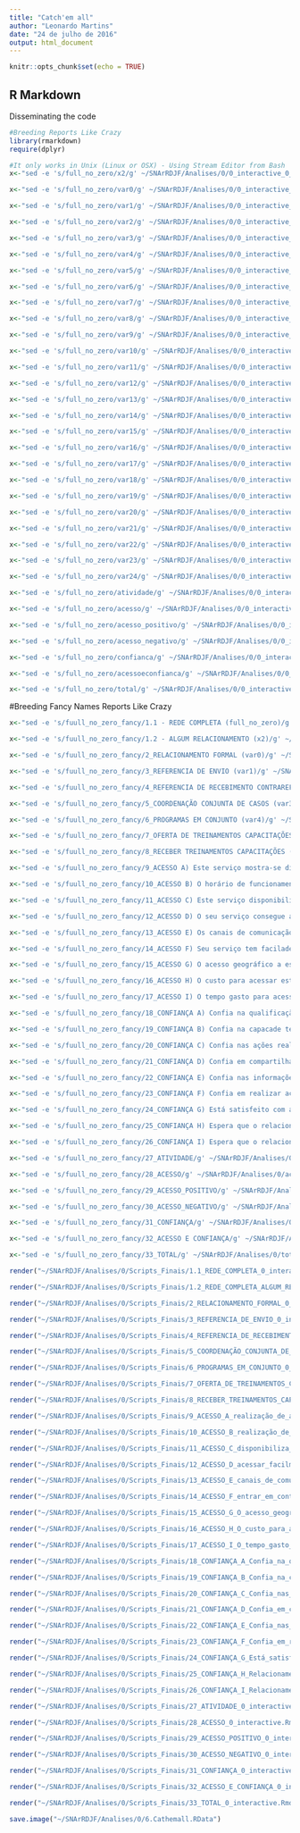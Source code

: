 ```yaml
---
title: "Catch'em all"
author: "Leonardo Martins"
date: "24 de julho de 2016"
output: html_document
---
```


```r
knitr::opts_chunk$set(echo = TRUE)
```

## R Markdown
Disseminating the code

```r
#Breeding Reports Like Crazy
library(rmarkdown)
require(dplyr)
```

```r
#It only works in Unix (Linux or OSX) - Using Stream Editor from Bash
x<-"sed -e 's/full_no_zero/x2/g' ~/SNArRDJF/Analises/0/0_interactive_0_interactive.Rmd > ~/SNArRDJF/Analises/0/x2_0_interactive.Rmd" %>% system()

x<-"sed -e 's/full_no_zero/var0/g' ~/SNArRDJF/Analises/0/0_interactive_0_interactive.Rmd > ~/SNArRDJF/Analises/0/var0_0_interactive.Rmd" %>% system()

x<-"sed -e 's/full_no_zero/var1/g' ~/SNArRDJF/Analises/0/0_interactive_0_interactive.Rmd > ~/SNArRDJF/Analises/0/var1_0_interactive.Rmd" %>% system()

x<-"sed -e 's/full_no_zero/var2/g' ~/SNArRDJF/Analises/0/0_interactive_0_interactive.Rmd > ~/SNArRDJF/Analises/0/var2_0_interactive.Rmd" %>% system()

x<-"sed -e 's/full_no_zero/var3/g' ~/SNArRDJF/Analises/0/0_interactive_0_interactive.Rmd > ~/SNArRDJF/Analises/0/var3_0_interactive.Rmd" %>% system()

x<-"sed -e 's/full_no_zero/var4/g' ~/SNArRDJF/Analises/0/0_interactive_0_interactive.Rmd > ~/SNArRDJF/Analises/0/var4_0_interactive.Rmd" %>% system()

x<-"sed -e 's/full_no_zero/var5/g' ~/SNArRDJF/Analises/0/0_interactive_0_interactive.Rmd > ~/SNArRDJF/Analises/0/var5_0_interactive.Rmd" %>% system()

x<-"sed -e 's/full_no_zero/var6/g' ~/SNArRDJF/Analises/0/0_interactive_0_interactive.Rmd > ~/SNArRDJF/Analises/0/var6_0_interactive.Rmd" %>% system()

x<-"sed -e 's/full_no_zero/var7/g' ~/SNArRDJF/Analises/0/0_interactive_0_interactive.Rmd > ~/SNArRDJF/Analises/0/var7_0_interactive.Rmd" %>% system()

x<-"sed -e 's/full_no_zero/var8/g' ~/SNArRDJF/Analises/0/0_interactive_0_interactive.Rmd > ~/SNArRDJF/Analises/0/var8_0_interactive.Rmd" %>% system()

x<-"sed -e 's/full_no_zero/var9/g' ~/SNArRDJF/Analises/0/0_interactive_0_interactive.Rmd > ~/SNArRDJF/Analises/0/var9_0_interactive.Rmd" %>% system()

x<-"sed -e 's/full_no_zero/var10/g' ~/SNArRDJF/Analises/0/0_interactive_0_interactive.Rmd > ~/SNArRDJF/Analises/0/var10_0_interactive.Rmd" %>% system()

x<-"sed -e 's/full_no_zero/var11/g' ~/SNArRDJF/Analises/0/0_interactive_0_interactive.Rmd > ~/SNArRDJF/Analises/0/var11_0_interactive.Rmd" %>% system()

x<-"sed -e 's/full_no_zero/var12/g' ~/SNArRDJF/Analises/0/0_interactive_0_interactive.Rmd > ~/SNArRDJF/Analises/0/var12_0_interactive.Rmd" %>% system()

x<-"sed -e 's/full_no_zero/var13/g' ~/SNArRDJF/Analises/0/0_interactive_0_interactive.Rmd > ~/SNArRDJF/Analises/0/var13_0_interactive.Rmd" %>% system()

x<-"sed -e 's/full_no_zero/var14/g' ~/SNArRDJF/Analises/0/0_interactive_0_interactive.Rmd > ~/SNArRDJF/Analises/0/var14_0_interactive.Rmd" %>% system()

x<-"sed -e 's/full_no_zero/var15/g' ~/SNArRDJF/Analises/0/0_interactive_0_interactive.Rmd > ~/SNArRDJF/Analises/0/var15_0_interactive.Rmd" %>% system()

x<-"sed -e 's/full_no_zero/var16/g' ~/SNArRDJF/Analises/0/0_interactive_0_interactive.Rmd > ~/SNArRDJF/Analises/0/var16_0_interactive.Rmd" %>% system()

x<-"sed -e 's/full_no_zero/var17/g' ~/SNArRDJF/Analises/0/0_interactive_0_interactive.Rmd > ~/SNArRDJF/Analises/0/var17_0_interactive.Rmd" %>% system()

x<-"sed -e 's/full_no_zero/var18/g' ~/SNArRDJF/Analises/0/0_interactive_0_interactive.Rmd > ~/SNArRDJF/Analises/0/var18_0_interactive.Rmd" %>% system()

x<-"sed -e 's/full_no_zero/var19/g' ~/SNArRDJF/Analises/0/0_interactive_0_interactive.Rmd > ~/SNArRDJF/Analises/0/var19_0_interactive.Rmd" %>% system()

x<-"sed -e 's/full_no_zero/var20/g' ~/SNArRDJF/Analises/0/0_interactive_0_interactive.Rmd > ~/SNArRDJF/Analises/0/var20_0_interactive.Rmd" %>% system()

x<-"sed -e 's/full_no_zero/var21/g' ~/SNArRDJF/Analises/0/0_interactive_0_interactive.Rmd > ~/SNArRDJF/Analises/0/var21_0_interactive.Rmd" %>% system()

x<-"sed -e 's/full_no_zero/var22/g' ~/SNArRDJF/Analises/0/0_interactive_0_interactive.Rmd > ~/SNArRDJF/Analises/0/var22_0_interactive.Rmd" %>% system()

x<-"sed -e 's/full_no_zero/var23/g' ~/SNArRDJF/Analises/0/0_interactive_0_interactive.Rmd > ~/SNArRDJF/Analises/0/var23_0_interactive.Rmd" %>% system()

x<-"sed -e 's/full_no_zero/var24/g' ~/SNArRDJF/Analises/0/0_interactive_0_interactive.Rmd > ~/SNArRDJF/Analises/0/var24_0_interactive.Rmd" %>% system()

x<-"sed -e 's/full_no_zero/atividade/g' ~/SNArRDJF/Analises/0/0_interactive_0_interactive.Rmd > ~/SNArRDJF/Analises/0/atividade_0_interactive.Rmd" %>% system()

x<-"sed -e 's/full_no_zero/acesso/g' ~/SNArRDJF/Analises/0/0_interactive_0_interactive.Rmd > ~/SNArRDJF/Analises/0/acesso_0_interactive.Rmd" %>% system()

x<-"sed -e 's/full_no_zero/acesso_positivo/g' ~/SNArRDJF/Analises/0/0_interactive_0_interactive.Rmd > ~/SNArRDJF/Analises/0/acesso_positivo_0_interactive.Rmd" %>% system()

x<-"sed -e 's/full_no_zero/acesso_negativo/g' ~/SNArRDJF/Analises/0/0_interactive_0_interactive.Rmd > ~/SNArRDJF/Analises/0/acesso_negativo_0_interactive.Rmd" %>% system()

x<-"sed -e 's/full_no_zero/confianca/g' ~/SNArRDJF/Analises/0/0_interactive_0_interactive.Rmd > ~/SNArRDJF/Analises/0/confianca_0_interactive.Rmd" %>% system()

x<-"sed -e 's/full_no_zero/acessoeconfianca/g' ~/SNArRDJF/Analises/0/0_interactive_0_interactive.Rmd > ~/SNArRDJF/Analises/0/acessoeconfianca_0_interactive.Rmd" %>% system()

x<-"sed -e 's/full_no_zero/total/g' ~/SNArRDJF/Analises/0/0_interactive_0_interactive.Rmd > ~/SNArRDJF/Analises/0/total_0_interactive.Rmd" %>% system()
```

#Breeding Fancy Names Reports Like Crazy
```r
x<-"sed -e 's/fuull_no_zero_fancy/1.1 - REDE COMPLETA (full_no_zero)/g' ~/SNArRDJF/Analises/0/0_interactive_0_interactive.Rmd >  ~/SNArRDJF/Analises/0/Scripts_Finais/1.1_REDE_COMPLETA_0_interactive.Rmd" %>% system()

x<-"sed -e 's/fuull_no_zero_fancy/1.2 - ALGUM RELACIONAMENTO (x2)/g' ~/SNArRDJF/Analises/0/x2_0_interactive.Rmd >  ~/SNArRDJF/Analises/0/Scripts_Finais/1.2_REDE_COMPLETA_ALGUM_RELACIONAMENTO_0_interactive.Rmd" %>% system()

x<-"sed -e 's/fuull_no_zero_fancy/2_RELACIONAMENTO FORMAL (var0)/g' ~/SNArRDJF/Analises/0/var0_0_interactive.Rmd >  ~/SNArRDJF/Analises/0/Scripts_Finais/2_RELACIONAMENTO_FORMAL_0_interactive.Rmd" %>% system()

x<-"sed -e 's/fuull_no_zero_fancy/3_REFERENCIA DE ENVIO (var1)/g' ~/SNArRDJF/Analises/0/var1_0_interactive.Rmd >  ~/SNArRDJF/Analises/0/Scripts_Finais/3_REFERENCIA_DE_ENVIO_0_interactive.Rmd" %>% system()

x<-"sed -e 's/fuull_no_zero_fancy/4_REFERENCIA DE RECEBIMENTO CONTRAREFERENCIA (var2)/g' ~/SNArRDJF/Analises/0/var2_0_interactive.Rmd >  ~/SNArRDJF/Analises/0/Scripts_Finais/4_REFERENCIA_DE_RECEBIMENTO_CONTRAREFERENCIA_0_interactive.Rmd" %>% system()

x<-"sed -e 's/fuull_no_zero_fancy/5_COORDENAÇÃO CONJUNTA DE CASOS (var3)/g' ~/SNArRDJF/Analises/0/var3_0_interactive.Rmd >  ~/SNArRDJF/Analises/0/Scripts_Finais/5_COORDENAÇÃO_CONJUNTA_DE_CASOS_0_interactive.Rmd" %>% system()

x<-"sed -e 's/fuull_no_zero_fancy/6_PROGRAMAS EM CONJUNTO (var4)/g' ~/SNArRDJF/Analises/0/var4_0_interactive.Rmd >  ~/SNArRDJF/Analises/0/Scripts_Finais/6_PROGRAMAS_EM_CONJUNTO_0_interactive.Rmd" %>% system()

x<-"sed -e 's/fuull_no_zero_fancy/7_OFERTA DE TREINAMENTOS CAPACITAÇÕES (var5)/g' ~/SNArRDJF/Analises/0/var5_0_interactive.Rmd >  ~/SNArRDJF/Analises/0/Scripts_Finais/7_OFERTA_DE_TREINAMENTOS_CAPACITAÇÕES_0_interactive.Rmd" %>% system()

x<-"sed -e 's/fuull_no_zero_fancy/8_RECEBER TREINAMENTOS CAPACITAÇÕES (var6)/g' ~/SNArRDJF/Analises/0/var6_0_interactive.Rmd >  ~/SNArRDJF/Analises/0/Scripts_Finais/8_RECEBER_TREINAMENTOS_CAPACITAÇÕES_0_interactive.Rmd" %>% system()

x<-"sed -e 's/fuull_no_zero_fancy/9_ACESSO A) Este serviço mostra-se disponível para realização de ativades em conjunto. (var7)/g' ~/SNArRDJF/Analises/0/var7_0_interactive.Rmd >  ~/SNArRDJF/Analises/0/Scripts_Finais/9_ACESSO_A_realização_de_ativades_em_conjunto_0_interactive.Rmd" %>% system()

x<-"sed -e 's/fuull_no_zero_fancy/10_ACESSO B) O horário de funcionamento deste serviço possibilita a realização de ações em conjunto. (var8)/g' ~/SNArRDJF/Analises/0/var8_0_interactive.Rmd >  ~/SNArRDJF/Analises/0/Scripts_Finais/10_ACESSO_B_realização_de_ações_em_conjunto_0_interactive.Rmd" %>% system()

x<-"sed -e 's/fuull_no_zero_fancy/11_ACESSO C) Este serviço disponibiliza informações sobre suas ativades para o seu serviço. (var9)/g' ~/SNArRDJF/Analises/0/var9_0_interactive.Rmd >  ~/SNArRDJF/Analises/0/Scripts_Finais/11_ACESSO_C_disponibiliza_informações_0_interactive.Rmd" %>% system()

x<-"sed -e 's/fuull_no_zero_fancy/12_ACESSO D) O seu serviço consegue acessar facilmente informações deste serviço. (var10)/g' ~/SNArRDJF/Analises/0/var10_0_interactive.Rmd >  ~/SNArRDJF/Analises/0/Scripts_Finais/12_ACESSO_D_acessar_facilmente_informações_0_interactive.Rmd" %>% system()

x<-"sed -e 's/fuull_no_zero_fancy/13_ACESSO E) Os canais de comunicação com este serviço são suficientes para realização de ações em conjunto. (var11)/g' ~/SNArRDJF/Analises/0/var11_0_interactive.Rmd >  ~/SNArRDJF/Analises/0/Scripts_Finais/13_ACESSO_E_canais_de_comunicação_suficientes_0_interactive.Rmd" %>% system()

x<-"sed -e 's/fuull_no_zero_fancy/14_ACESSO F) Seu serviço tem facilade de entrar em contato com este serviço para realizar ativades em conjunto (var12)./g' ~/SNArRDJF/Analises/0/var12_0_interactive.Rmd >  ~/SNArRDJF/Analises/0/Scripts_Finais/14_ACESSO_F_entrar_em_contato_ara_realizar_ativades_0_interactive.Rmd" %>% system()

x<-"sed -e 's/fuull_no_zero_fancy/15_ACESSO G) O acesso geográfico a este serviço impede a realização de ativades em conjunto. (var13) /g' ~/SNArRDJF/Analises/0/var13_0_interactive.Rmd >  ~/SNArRDJF/Analises/0/Scripts_Finais/15_ACESSO_G_O_acesso_geográfico_impede_0_interactive.Rmd" %>% system()

x<-"sed -e 's/fuull_no_zero_fancy/16_ACESSO H) O custo para acessar este serviço impede a realização de ativades em conjunto. (var14)/g' ~/SNArRDJF/Analises/0/var14_0_interactive.Rmd >  ~/SNArRDJF/Analises/0/Scripts_Finais/16_ACESSO_H_O_custo_para_acessar_0_interactive.Rmd" %>% system()

x<-"sed -e 's/fuull_no_zero_fancy/17_ACESSO I) O tempo gasto para acessar este serviço impede a realização ativades em conjunto. (var15)/g' ~/SNArRDJF/Analises/0/var15_0_interactive.Rmd >  ~/SNArRDJF/Analises/0/Scripts_Finais/17_ACESSO_I_O_tempo_gasto_para_acessar_este_serviço_0_interactive.Rmd" %>% system()

x<-"sed -e 's/fuull_no_zero_fancy/18_CONFIANÇA A) Confia na qualificação profissional da equipe deste serviço.(var16)/g' ~/SNArRDJF/Analises/0/var16_0_interactive.Rmd >  ~/SNArRDJF/Analises/0/Scripts_Finais/18_CONFIANÇA_A_Confia_na_qualificação_profissional_0_interactive.Rmd" %>% system()

x<-"sed -e 's/fuull_no_zero_fancy/19_CONFIANÇA B) Confia na capacade técnica da equipe deste serviço. (var17)/g' ~/SNArRDJF/Analises/0/var17_0_interactive.Rmd >  ~/SNArRDJF/Analises/0/Scripts_Finais/19_CONFIANÇA_B_Confia_na_capacade_técnica_0_interactive.Rmd" %>% system()

x<-"sed -e 's/fuull_no_zero_fancy/20_CONFIANÇA C) Confia nas ações realizadas por este serviço. (var18)/g' ~/SNArRDJF/Analises/0/var18_0_interactive.Rmd >  ~/SNArRDJF/Analises/0/Scripts_Finais/20_CONFIANÇA_C_Confia_nas_ações_realizadas_0_interactive.Rmd" %>% system()

x<-"sed -e 's/fuull_no_zero_fancy/21_CONFIANÇA D) Confia em compartilhar informações internas com este serviço. (var19) /g' ~/SNArRDJF/Analises/0/var19_0_interactive.Rmd >  ~/SNArRDJF/Analises/0/Scripts_Finais/21_CONFIANÇA_D_Confia_em_compartilhar_informações_0_interactive.Rmd" %>% system()

x<-"sed -e 's/fuull_no_zero_fancy/22_CONFIANÇA E) Confia nas informações recebas deste serviço (var20)./g' ~/SNArRDJF/Analises/0/var20_0_interactive.Rmd >  ~/SNArRDJF/Analises/0/Scripts_Finais/22_CONFIANÇA_E_Confia_nas_informações_recebidas_0_interactive.Rmd" %>% system()

x<-"sed -e 's/fuull_no_zero_fancy/23_CONFIANÇA F) Confia em realizar ações conjuntas com este serviço (var21)./g' ~/SNArRDJF/Analises/0/var21_0_interactive.Rmd >  ~/SNArRDJF/Analises/0/Scripts_Finais/23_CONFIANÇA_F_Confia_em_realizar_ações_conjuntas_0_interactive.Rmd" %>% system()

x<-"sed -e 's/fuull_no_zero_fancy/24_CONFIANÇA G) Está satisfeito com as ações desempenhadas por este serviço (var22)./g' ~/SNArRDJF/Analises/0/var22_0_interactive.Rmd >  ~/SNArRDJF/Analises/0/Scripts_Finais/24_CONFIANÇA_G_Está_satisfeito_com_as_ações_desempenhadas_0_interactive.Rmd" %>% system()

x<-"sed -e 's/fuull_no_zero_fancy/25_CONFIANÇA H) Espera que o relacionamento com este serviço continue nos próximos anos (var23)./g' ~/SNArRDJF/Analises/0/var23_0_interactive.Rmd >  ~/SNArRDJF/Analises/0/Scripts_Finais/25_CONFIANÇA_H_Relacionamento_continue_nos_próximos_anos_0_interactive.Rmd" %>% system()

x<-"sed -e 's/fuull_no_zero_fancy/26_CONFIANÇA I) Espera que o relacionamento com este serviço se fortaleça nos próximos anos. (var24)/g' ~/SNArRDJF/Analises/0/var24_0_interactive.Rmd >  ~/SNArRDJF/Analises/0/Scripts_Finais/26_CONFIANÇA_I_Relacionamento_se_fortaleça_nos_próximos_anos_0_interactive.Rmd" %>% system()

x<-"sed -e 's/fuull_no_zero_fancy/27_ATIVIDADE/g' ~/SNArRDJF/Analises/0/atividade_0_interactive.Rmd >  ~/SNArRDJF/Analises/0/Scripts_Finais/27_ATIVIDADE_0_interactive.Rmd" %>% system()

x<-"sed -e 's/fuull_no_zero_fancy/28_ACESSO/g' ~/SNArRDJF/Analises/0/acesso_0_interactive.Rmd >  ~/SNArRDJF/Analises/0/Scripts_Finais/28_ACESSO_0_interactive.Rmd" %>% system()

x<-"sed -e 's/fuull_no_zero_fancy/29_ACESSO_POSITIVO/g' ~/SNArRDJF/Analises/0/acesso_positivo_0_interactive.Rmd >  ~/SNArRDJF/Analises/0/Scripts_Finais/29_ACESSO_POSITIVO_0_interactive.Rmd" %>% system()

x<-"sed -e 's/fuull_no_zero_fancy/30_ACESSO_NEGATIVO/g' ~/SNArRDJF/Analises/0/acesso_negativo_0_interactive.Rmd >  ~/SNArRDJF/Analises/0/Scripts_Finais/30_ACESSO_NEGATIVO_0_interactive.Rmd" %>% system()

x<-"sed -e 's/fuull_no_zero_fancy/31_CONFIANÇA/g' ~/SNArRDJF/Analises/0/confianca_0_interactive.Rmd >  ~/SNArRDJF/Analises/0/Scripts_Finais/31_CONFIANÇA_0_interactive.Rmd" %>% system()

x<-"sed -e 's/fuull_no_zero_fancy/32_ACESSO E CONFIANÇA/g' ~/SNArRDJF/Analises/0/acessoeconfianca_0_interactive.Rmd >  ~/SNArRDJF/Analises/0/Scripts_Finais/32_ACESSO_E_CONFIANÇA_0_interactive.Rmd" %>% system()

x<-"sed -e 's/fuull_no_zero_fancy/33_TOTAL/g' ~/SNArRDJF/Analises/0/total_0_interactive.Rmd >  ~/SNArRDJF/Analises/0/Scripts_Finais/33_TOTAL_0_interactive.Rmd" %>% system()
```

```r
render("~/SNArRDJF/Analises/0/Scripts_Finais/1.1_REDE_COMPLETA_0_interactive.Rmd","all")

render("~/SNArRDJF/Analises/0/Scripts_Finais/1.2_REDE_COMPLETA_ALGUM_RELACIONAMENTO_0_interactive.Rmd","all")

render("~/SNArRDJF/Analises/0/Scripts_Finais/2_RELACIONAMENTO_FORMAL_0_interactive.Rmd" ,"all")

render("~/SNArRDJF/Analises/0/Scripts_Finais/3_REFERENCIA_DE_ENVIO_0_interactive.Rmd" ,"all")

render("~/SNArRDJF/Analises/0/Scripts_Finais/4_REFERENCIA_DE_RECEBIMENTO_CONTRAREFERENCIA_0_interactive.Rmd" ,"all")

render("~/SNArRDJF/Analises/0/Scripts_Finais/5_COORDENAÇÃO_CONJUNTA_DE_CASOS_0_interactive.Rmd" ,"all")

render("~/SNArRDJF/Analises/0/Scripts_Finais/6_PROGRAMAS_EM_CONJUNTO_0_interactive.Rmd" ,"all")

render("~/SNArRDJF/Analises/0/Scripts_Finais/7_OFERTA_DE_TREINAMENTOS_CAPACITAÇÕES_0_interactive.Rmd" ,"all")

render("~/SNArRDJF/Analises/0/Scripts_Finais/8_RECEBER_TREINAMENTOS_CAPACITAÇÕES_0_interactive.Rmd" ,"all")

render("~/SNArRDJF/Analises/0/Scripts_Finais/9_ACESSO_A_realização_de_ativades_em_conjunto_0_interactive.Rmd" ,"all")

render("~/SNArRDJF/Analises/0/Scripts_Finais/10_ACESSO_B_realização_de_ações_em_conjunto_0_interactive.Rmd" ,"all")

render("~/SNArRDJF/Analises/0/Scripts_Finais/11_ACESSO_C_disponibiliza_informações_0_interactive.Rmd" ,"all")

render("~/SNArRDJF/Analises/0/Scripts_Finais/12_ACESSO_D_acessar_facilmente_informações_0_interactive.Rmd" ,"all")

render("~/SNArRDJF/Analises/0/Scripts_Finais/13_ACESSO_E_canais_de_comunicação_suficientes_0_interactive.Rmd" ,"all")

render("~/SNArRDJF/Analises/0/Scripts_Finais/14_ACESSO_F_entrar_em_contato_ara_realizar_ativades_0_interactive.Rmd" ,"all")

render("~/SNArRDJF/Analises/0/Scripts_Finais/15_ACESSO_G_O_acesso_geográfico_impede_0_interactive.Rmd" ,"all")

render("~/SNArRDJF/Analises/0/Scripts_Finais/16_ACESSO_H_O_custo_para_acessar_0_interactive.Rmd" ,"all")

render("~/SNArRDJF/Analises/0/Scripts_Finais/17_ACESSO_I_O_tempo_gasto_para_acessar_este_serviço_0_interactive.Rmd" ,"all")

render("~/SNArRDJF/Analises/0/Scripts_Finais/18_CONFIANÇA_A_Confia_na_qualificação_profissional_0_interactive.Rmd" ,"all")

render("~/SNArRDJF/Analises/0/Scripts_Finais/19_CONFIANÇA_B_Confia_na_capacade_técnica_0_interactive.Rmd" ,"all")

render("~/SNArRDJF/Analises/0/Scripts_Finais/20_CONFIANÇA_C_Confia_nas_ações_realizadas_0_interactive.Rmd" ,"all")

render("~/SNArRDJF/Analises/0/Scripts_Finais/21_CONFIANÇA_D_Confia_em_compartilhar_informações_0_interactive.Rmd" ,"all")

render("~/SNArRDJF/Analises/0/Scripts_Finais/22_CONFIANÇA_E_Confia_nas_informações_recebidas_0_interactive.Rmd" ,"all")

render("~/SNArRDJF/Analises/0/Scripts_Finais/23_CONFIANÇA_F_Confia_em_realizar_ações_conjuntas_0_interactive.Rmd" ,"all")

render("~/SNArRDJF/Analises/0/Scripts_Finais/24_CONFIANÇA_G_Está_satisfeito_com_as_ações_desempenhadas_0_interactive.Rmd" ,"all")

render("~/SNArRDJF/Analises/0/Scripts_Finais/25_CONFIANÇA_H_Relacionamento_continue_nos_próximos_anos_0_interactive.Rmd" ,"all")

render("~/SNArRDJF/Analises/0/Scripts_Finais/26_CONFIANÇA_I_Relacionamento_se_fortaleça_nos_próximos_anos_0_interactive.Rmd" ,"all")

render("~/SNArRDJF/Analises/0/Scripts_Finais/27_ATIVIDADE_0_interactive.Rmd" ,"all")

render("~/SNArRDJF/Analises/0/Scripts_Finais/28_ACESSO_0_interactive.Rmd" ,"all")

render("~/SNArRDJF/Analises/0/Scripts_Finais/29_ACESSO_POSITIVO_0_interactive.Rmd" ,"all")

render("~/SNArRDJF/Analises/0/Scripts_Finais/30_ACESSO_NEGATIVO_0_interactive.Rmd" ,"all")

render("~/SNArRDJF/Analises/0/Scripts_Finais/31_CONFIANÇA_0_interactive.Rmd" ,"all")

render("~/SNArRDJF/Analises/0/Scripts_Finais/32_ACESSO_E_CONFIANÇA_0_interactive.Rmd" ,"all")

render("~/SNArRDJF/Analises/0/Scripts_Finais/33_TOTAL_0_interactive.Rmd" ,"all")
```

```r
save.image("~/SNArRDJF/Analises/0/6.Cathemall.RData")
```

